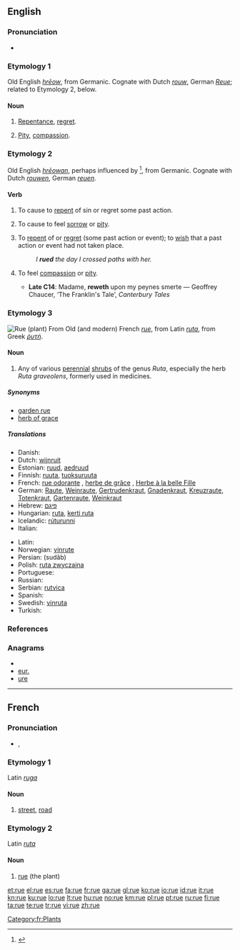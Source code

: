 {{also|rué}}
==English==

===Pronunciation===
* {{IPA|/ru:/}}
*: {{rhymes|uː}}

===Etymology 1===
Old English ''[[hreow|hrēow]]'', from Germanic.  Cognate with Dutch ''[[rouw]]'', German ''[[Reue]]''; related to Etymology 2, below.

====Noun====
{{en-noun|-}}

# {{archaic}} [[repentance|Repentance]], [[regret]].
# {{archaic}} [[pity|Pity]], [[compassion]].

===Etymology 2===
Old English ''[[hreowan|hrēowan]]'', perhaps influenced by {{etyl|non}} {{term|hryggja||to distress, grieve}}<ref>{{R:Online Etymology Dictionary|rue}}</ref>, from Germanic.  Cognate with Dutch ''[[rouwen]]'', German ''[[reuen]]''.

====Verb====
{{en-verb|rues|'''[[ruing]]''' ''or'' '''[[rueing]]'''|rued}}

# {{obsolete}} {{transitive}} To cause to [[repent]] of sin or regret some past action.
# {{obsolete}} {{transitive}} To cause to feel [[sorrow]] or [[pity]].
# {{transitive}} To [[repent]] of or [[regret]] (some past action or event); to [[wish]] that a past action or event had not taken place.
#: ''I '''rued''' the day I crossed paths with her.''
# {{archaic}} {{intransitive}} To feel [[compassion]] or [[pity]].
#* '''Late C14''': Madame, '''reweth''' upon my peynes smerte — Geoffrey Chaucer, ‘The Franklin's Tale’, ''Canterbury Tales''

===Etymology 3===
{{wikipedia}}
[[Image:Ruta chalepensis11.jpg|thumb|Rue (plant)]]
From Old (and modern) French ''[[#French|rue]]'', from Latin ''[[ruta]]'', from Greek ''[[ῥυτή]]''.

====Noun====
{{en-noun}}

# Any of various [[perennial]] [[shrubs]] of the genus ''Ruta'', especially the herb ''Ruta graveolens'', formerly used in medicines.

=====Synonyms=====
* [[garden rue]]
* [[herb of grace]]

=====Translations=====
{{trans-top|any of various perennial shrubs}}
* Danish: {{t-|da|rude}}
* Dutch: [[wijnruit]]
* Estonian: [[ruud]], [[aedruud]]
* Finnish: [[ruuta]], [[tuoksuruuta]]
* French: [[rue odorante]] {{f}}, [[herbe de grâce]] {{f}}, [[Herbe à la belle Fille]] {{f}}
* German: [[Raute]], [[Weinraute]], [[Gertrudenkraut]], [[Gnadenkraut]], [[Kreuzraute]], [[Totenkraut]], [[Gartenraute]], [[Weinkraut]]
* Hebrew: [[פיגם]]
* Hungarian: [[ruta]], [[kerti ruta]]
* Icelandic: [[rúturunni]]
* Italian: {{t-|it|ruta|f}}
{{trans-mid}}
* Latin: {{t-|la|ruta}}
* Norwegian: [[vinrute]]
* Persian: {{fa-Arab|[[سداب]]}} (sudâb)
* Polish: [[ruta zwyczajna]] {{f}}
* Portuguese: {{t+|pt|arruda|f}}
* Russian: {{t|ru|рута|f|tr=rúta}}
* Serbian: [[rutvica]] {{f}}
* Spanish: {{t-|es|ruda|f}}
* Swedish: [[vinruta]]
* Turkish: {{t+|tr|sedef otu}}
{{trans-bottom}}

===References===
<references/>

===Anagrams===
* {{alphagram|eru}}
* [[eur.#English|eur.]]
* [[ure#English|ure]]

----

==French==

===Pronunciation===
* {{IPA|/ʁy/|lang=fr}}, {{SAMPA|/Ry/}}

===Etymology 1===
Latin ''[[ruga]]''

====Noun====
{{fr-noun|f}}

# [[street]], [[road]]

===Etymology 2===
Latin ''[[ruta]]''

====Noun====
{{fr-noun|f}}

# [[rue]] (the plant)

[[Category:fr:Plants]]

[[et:rue]]
[[el:rue]]
[[es:rue]]
[[fa:rue]]
[[fr:rue]]
[[ga:rue]]
[[gl:rue]]
[[ko:rue]]
[[io:rue]]
[[id:rue]]
[[it:rue]]
[[kn:rue]]
[[ku:rue]]
[[lo:rue]]
[[lt:rue]]
[[hu:rue]]
[[no:rue]]
[[km:rue]]
[[pl:rue]]
[[pt:rue]]
[[ru:rue]]
[[fi:rue]]
[[ta:rue]]
[[te:rue]]
[[tr:rue]]
[[vi:rue]]
[[zh:rue]]